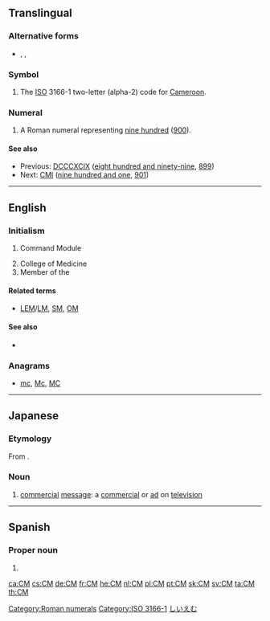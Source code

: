 {{also|cm|Cm|cM|.cm|c.m.}}
==Translingual==

===Alternative forms===
* {{sense|roman numeral}} {{l|mul|cm}}, {{l|mul|DCCCC}}, {{l|mul|dcccc}}

===Symbol===
{{mul-symbol}}

# The [[ISO]] 3166-1 two-letter (alpha-2) code for [[Cameroon]].

===Numeral===
{{mul-number}}

# A Roman numeral representing [[nine hundred]] ([[900]]).

====See also====
* Previous: [[DCCCXCIX]] ([[eight hundred and ninety-nine]], [[899]])
* Next: [[CMI]] ([[nine hundred and one]], [[901]])

[[Category:Roman numerals]]
[[Category:ISO 3166-1]]

----

==English==
{{wikipedia}}

===Initialism===
{{rfc-header|Initialism}}
{{en-initialism}}

# {{lb|en|US|space science}} Command Module
# College of Medicine
# Member of the {{w|Order of Canada}}

====Related terms====
* {{sense|Command Module}} [[LEM]]/[[LM]], [[SM]], [[OM]]

====See also====
* {{sense|Command Module}} {{projectlink|wikipedia|Command Module}}

===Anagrams===
* [[mc#English|mc]], [[Mc#English|Mc]], [[MC#English|MC]]

----

==Japanese==

===Etymology===
From {{m|ja|コマーシャルメッセージ|lit=commercial message|tr=komāsharu messēji}}.

===Noun===
{{ja-noun|シーエム}}

# [[commercial]] [[message]]: a [[commercial]] or [[ad]] on [[television]]

[[Category:ja:Advertising|しいえむ]]

----

==Spanish==

===Proper noun===
{{head|es|proper noun|g=?}}

# {{abbreviation of|Campeche|lang=es}}

[[ca:CM]]
[[cs:CM]]
[[de:CM]]
[[fr:CM]]
[[he:CM]]
[[nl:CM]]
[[pl:CM]]
[[pt:CM]]
[[sk:CM]]
[[sv:CM]]
[[ta:CM]]
[[th:CM]]